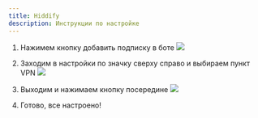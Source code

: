 ```yaml
---
title: Hiddify
description: Инструкции по настройке
---
```


1. Нажимем кнопку добавить подписку в боте
![](https://vpnghost.space/hiddify/1.jpg)

2. Заходим в настройки по значку сверху справо и выбираем пункт VPN
![](https://vpnghost.space/hiddify/2.jpg)

3. Выходим и нажимаем кнопку посередине
![](https://vpnghost.space/hiddify/3.jpg)

4. Готово, все настроено!